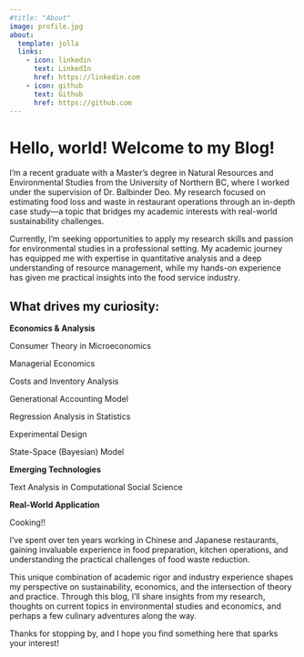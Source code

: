 ```yaml
---
#title: "About"
image: profile.jpg
about:
  template: jolla
  links:
    - icon: linkedin
      text: LinkedIn
      href: https://linkedin.com
    - icon: github
      text: Github
      href: https://github.com
---
```


# Hello, world! Welcome to my Blog!

I'm a recent graduate with a Master's degree in Natural Resources and Environmental Studies from the University of Northern BC, where I worked under the supervision of Dr. Balbinder Deo. My research focused on estimating food loss and waste in restaurant operations through an in-depth case study—a topic that bridges my academic interests with real-world sustainability challenges.

Currently, I'm seeking opportunities to apply my research skills and passion for environmental studies in a professional setting. My academic journey has equipped me with expertise in quantitative analysis and a deep understanding of resource management, while my hands-on experience has given me practical insights into the food service industry.

## What drives my curiosity:

**Economics & Analysis**

Consumer Theory in Microeconomics

Managerial Economics

Costs and Inventory Analysis

Generational Accounting Model

Regression Analysis in Statistics

Experimental Design

State-Space (Bayesian) Model

**Emerging Technologies**

Text Analysis in Computational Social Science

**Real-World Application**

Cooking!! 

I've spent over ten years working in Chinese and Japanese restaurants, gaining invaluable experience in food preparation, kitchen operations, and understanding the practical challenges of food waste reduction.

This unique combination of academic rigor and industry experience shapes my perspective on sustainability, economics, and the intersection of theory and practice. Through this blog, I'll share insights from my research, thoughts on current topics in environmental studies and economics, and perhaps a few culinary adventures along the way.

Thanks for stopping by, and I hope you find something here that sparks your interest!
